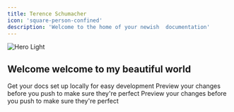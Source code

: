 ```yaml
---
title: Terence Schumacher
icon: 'square-person-confined'
description: 'Welcome to the home of your newish  documentation'
---
```


<img
  className="block dark:hidden"
  src="/images/hero-light.svg"
  alt="Hero Light"
/>
## Welcome welcome to my beautiful world

<CardGroup cols={2}>
  <Card
    title="Work Experience"
    icon="pen-to-square"
    href="/development"
  >
    Get your docs set up locally for easy development
  </Card>
  <Card
    title="Bazel Cookbook"
    icon="cook"
    href="/api-reference/bazel-cook"
  >
    Preview your changes before you push to make sure they're perfect
  </Card>
  <Card
    title="Bazel Query Cheatsheet"
    icon="diagram-project"
    href="/api-reference/bazel-query"
  >
    Preview your changes before you push to make sure they're perfect
  </Card>
</CardGroup>

